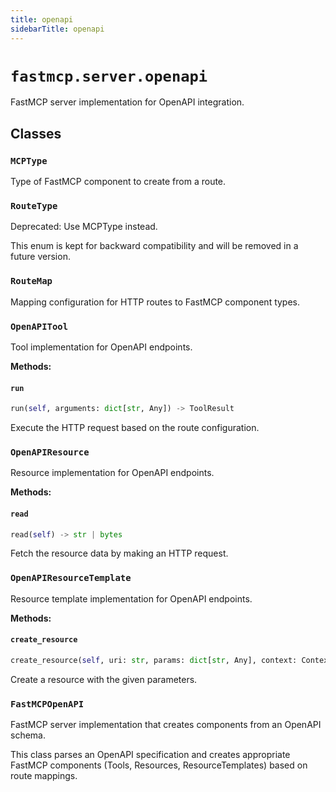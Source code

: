 ```yaml
---
title: openapi
sidebarTitle: openapi
---
```


# `fastmcp.server.openapi`


FastMCP server implementation for OpenAPI integration.

## Classes

### `MCPType` <sup><a href="https://github.com/jlowin/fastmcp/blob/main/src/fastmcp/server/openapi.py#L78" target="_blank"><Icon icon="github" style="width: 14px; height: 14px;" /></a></sup>


Type of FastMCP component to create from a route.


### `RouteType` <sup><a href="https://github.com/jlowin/fastmcp/blob/main/src/fastmcp/server/openapi.py#L97" target="_blank"><Icon icon="github" style="width: 14px; height: 14px;" /></a></sup>


Deprecated: Use MCPType instead.

This enum is kept for backward compatibility and will be removed in a future version.


### `RouteMap` <sup><a href="https://github.com/jlowin/fastmcp/blob/main/src/fastmcp/server/openapi.py#L111" target="_blank"><Icon icon="github" style="width: 14px; height: 14px;" /></a></sup>


Mapping configuration for HTTP routes to FastMCP component types.


### `OpenAPITool` <sup><a href="https://github.com/jlowin/fastmcp/blob/main/src/fastmcp/server/openapi.py#L229" target="_blank"><Icon icon="github" style="width: 14px; height: 14px;" /></a></sup>


Tool implementation for OpenAPI endpoints.


**Methods:**

#### `run` <sup><a href="https://github.com/jlowin/fastmcp/blob/main/src/fastmcp/server/openapi.py#L262" target="_blank"><Icon icon="github" style="width: 14px; height: 14px;" /></a></sup>

```python
run(self, arguments: dict[str, Any]) -> ToolResult
```

Execute the HTTP request based on the route configuration.


### `OpenAPIResource` <sup><a href="https://github.com/jlowin/fastmcp/blob/main/src/fastmcp/server/openapi.py#L523" target="_blank"><Icon icon="github" style="width: 14px; height: 14px;" /></a></sup>


Resource implementation for OpenAPI endpoints.


**Methods:**

#### `read` <sup><a href="https://github.com/jlowin/fastmcp/blob/main/src/fastmcp/server/openapi.py#L554" target="_blank"><Icon icon="github" style="width: 14px; height: 14px;" /></a></sup>

```python
read(self) -> str | bytes
```

Fetch the resource data by making an HTTP request.


### `OpenAPIResourceTemplate` <sup><a href="https://github.com/jlowin/fastmcp/blob/main/src/fastmcp/server/openapi.py#L644" target="_blank"><Icon icon="github" style="width: 14px; height: 14px;" /></a></sup>


Resource template implementation for OpenAPI endpoints.


**Methods:**

#### `create_resource` <sup><a href="https://github.com/jlowin/fastmcp/blob/main/src/fastmcp/server/openapi.py#L675" target="_blank"><Icon icon="github" style="width: 14px; height: 14px;" /></a></sup>

```python
create_resource(self, uri: str, params: dict[str, Any], context: Context | None = None) -> Resource
```

Create a resource with the given parameters.


### `FastMCPOpenAPI` <sup><a href="https://github.com/jlowin/fastmcp/blob/main/src/fastmcp/server/openapi.py#L700" target="_blank"><Icon icon="github" style="width: 14px; height: 14px;" /></a></sup>


FastMCP server implementation that creates components from an OpenAPI schema.

This class parses an OpenAPI specification and creates appropriate FastMCP components
(Tools, Resources, ResourceTemplates) based on route mappings.

